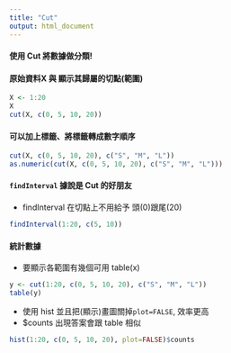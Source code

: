 ```yaml
---
title: "Cut"
output: html_document
---
```

#### 使用 Cut 將數據做分類!  
 
#### 原始資料X 與 顯示其歸屬的切點(範圍)  
```r
X <- 1:20
X
cut(X, c(0, 5, 10, 20)) 
```

#### 可以加上標籤、將標籤轉成數字順序  
```r
cut(X, c(0, 5, 10, 20), c("S", "M", "L"))
as.numeric(cut(X, c(0, 5, 10, 20), c("S", "M", "L")))
```

#### `findInterval` 據說是 Cut 的好朋友 
- findInterval 在切點上不用給予 頭(0)跟尾(20)
```r
findInterval(1:20, c(5, 10))
```

#### 統計數據
- 要顯示各範圍有幾個可用 table(x)
```r
y <- cut(1:20, c(0, 5, 10, 20), c("S", "M", "L"))
table(y)
```

- 使用 hist 並且把(顯示)畫圖關掉`plot=FALSE`, 效率更高
- $counts 出現答案會跟 table 相似
```r
hist(1:20, c(0, 5, 10, 20), plot=FALSE)$counts
```

